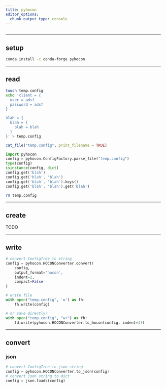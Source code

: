 ```yaml
---
title: pyhocon
editor_options: 
  chunk_output_type: console
---
```


```r
```

*********************************************************************

## setup

```sh
conda install -c conda-forge pyhocon
```

*********************************************************************

## read

```sh
touch temp.config
echo 'client = {
  user = adsf
  password = adsf
}

blah = {
  blah = {
    blah = blah
  }
}' > temp.config
```

```r
cat_file("temp.config", print_filename = TRUE)
```

```python
import pyhocon
config = pyhocon.ConfigFactory.parse_file("temp.config")
type(config)
isinstance(config, dict)
config.get('blah')
config.get('blah', 'blah')
config.get('blah', 'blah').keys()
config.get('blah', 'blah').get('blah')
```

```sh
rm temp.config
```


*********************************************************************

## create

TODO

*********************************************************************

## write

```python
# convert ConfigTree to string
config = pyhocon.HOCONConverter.convert(
    config,
    output_format='hocon',
    indent=2,
    compact=False
)

# write file
with open("temp.config", 'w') as fh:
    fh.write(config)
```

```python
# or save directly?
with open("temp.config", "w+") as fh:
    fd.write(pyhocon.HOCONConverter.to_hocon(config, indent=4))
```

*********************************************************************

## convert

### json

```python
# convert ConfigTree to json string
config = pyhocon.HOCONConverter.to_json(config)
# convert json string to dict
config = json.loads(config)
```


